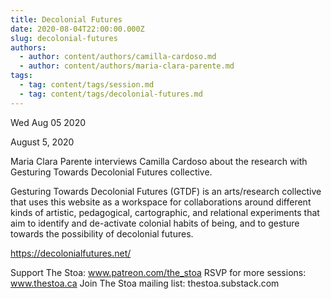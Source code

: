 ```yaml
---
title: Decolonial Futures
date: 2020-08-04T22:00:00.000Z
slug: decolonial-futures
authors:
  - author: content/authors/camilla-cardoso.md
  - author: content/authors/maria-clara-parente.md
tags:
  - tag: content/tags/session.md
  - tag: content/tags/decolonial-futures.md
---
```






Wed Aug 05 2020

August 5, 2020

Maria Clara Parente interviews Camilla Cardoso about the research with Gesturing Towards Decolonial Futures collective.

Gesturing Towards Decolonial Futures (GTDF) is an arts/research collective that uses this website as a workspace for collaborations around different kinds of artistic, pedagogical, cartographic, and relational experiments that aim to identify and de-activate colonial habits of being, and to gesture towards the possibility of decolonial futures.

https://decolonialfutures.net/

Support The Stoa: www.patreon.com/the_stoa
RSVP for more sessions: www.thestoa.ca
Join The Stoa mailing list: thestoa.substack.com


